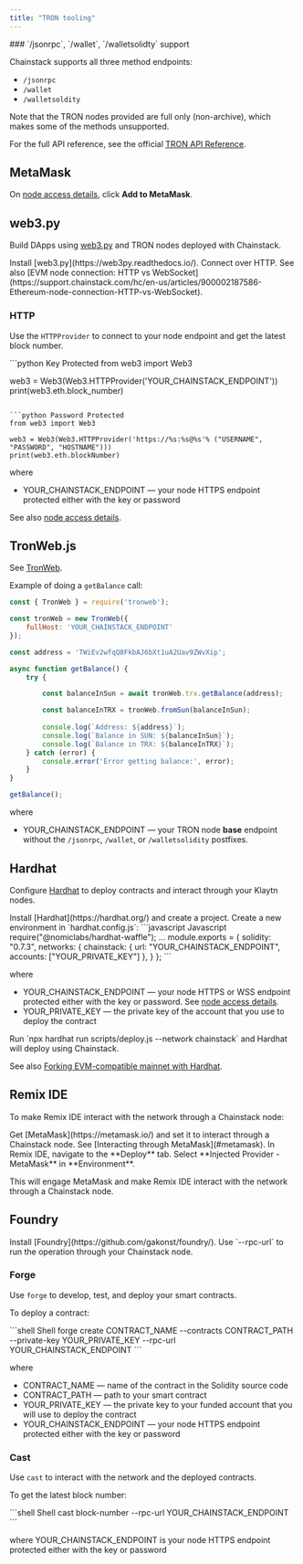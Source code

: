```yaml
---
title: "TRON tooling"
---
```


<Info>
  ### `/jsonrpc`, `/wallet`, `/walletsolidty` support

  Chainstack supports all three method endpoints:

  * `/jsonrpc`
  * `/wallet`
  * `/walletsoldity`

  Note that the TRON nodes provided are full only (non-archive), which makes some of the methods unsupported.
</Info>

For the full API reference, see the official [TRON API Reference](https://developers.tron.network/reference/).

## MetaMask

On [node access details](/docs/manage-your-node#view-node-access-and-credentials), click **Add to MetaMask**.

## web3.py

Build DApps using [web3.py](https://github.com/ethereum/web3.py) and TRON nodes deployed with Chainstack.

<Steps>
  <Step>
    Install [web3.py](https://web3py.readthedocs.io/).
  </Step>
  <Step>
    Connect over HTTP. See also [EVM node connection: HTTP vs WebSocket](https://support.chainstack.com/hc/en-us/articles/900002187586-Ethereum-node-connection-HTTP-vs-WebSocket).
  </Step>
</Steps>

### HTTP

Use the `HTTPProvider` to connect to your node endpoint and get the latest block number.

<CodeGroup>
  ```python Key Protected
  from web3 import Web3

  web3 = Web3(Web3.HTTPProvider('YOUR_CHAINSTACK_ENDPOINT'))
  print(web3.eth.block_number)
  ```

  ```python Password Protected
  from web3 import Web3

  web3 = Web3(Web3.HTTPProvider('https://%s:%s@%s'% ("USERNAME", "PASSWORD", "HOSTNAME")))
  print(web3.eth.blockNumber)
  ```
</CodeGroup>

where

* YOUR\_CHAINSTACK\_ENDPOINT — your node HTTPS endpoint protected either with the key or password

See also [node access details](/docs/manage-your-node#view-node-access-and-credentials).

## TronWeb.js

See [TronWeb](https://tronweb.network/).

Example of doing a `getBalance` call:

```js
const { TronWeb } = require('tronweb');

const tronWeb = new TronWeb({
    fullHost: 'YOUR_CHAINSTACK_ENDPOINT'
});

const address = 'TWiEv2wfqQ8FkbAJ6bXt1uA2Uav9ZWvXip';

async function getBalance() {
    try {

        const balanceInSun = await tronWeb.trx.getBalance(address);

        const balanceInTRX = tronWeb.fromSun(balanceInSun);
        
        console.log(`Address: ${address}`);
        console.log(`Balance in SUN: ${balanceInSun}`);
        console.log(`Balance in TRX: ${balanceInTRX}`);
    } catch (error) {
        console.error('Error getting balance:', error);
    }
}

getBalance(); 
```

where

* YOUR\_CHAINSTACK\_ENDPOINT — your TRON node **base** endpoint without the `/jsonrpc`, `/wallet`, or `/walletsolidity` postfixes.

## Hardhat

Configure [Hardhat](https://hardhat.org/) to deploy contracts and interact through your Klaytn nodes.

<Steps>
  <Step>
    Install [Hardhat](https://hardhat.org/) and create a project.
  </Step>
  <Step>
    Create a new environment in `hardhat.config.js`:

   <CodeGroup>
     ```javascript Javascript
     require("@nomiclabs/hardhat-waffle");
     ...
     module.exports = {
       solidity: "0.7.3",
       networks: {
         chainstack: {
             url: "YOUR_CHAINSTACK_ENDPOINT",
             accounts: ["YOUR_PRIVATE_KEY"]
         },
       }
     };
     ```
   </CodeGroup>

   where

   * YOUR\_CHAINSTACK\_ENDPOINT — your node HTTPS or WSS endpoint protected either with the key or password. See [node access details](/docs/manage-your-node#view-node-access-and-credentials).
   * YOUR\_PRIVATE\_KEY — the private key of the account that you use to deploy the contract
  </Step>
  <Step>
    Run `npx hardhat run scripts/deploy.js --network chainstack` and Hardhat will deploy using Chainstack.
  </Step>
</Steps>

See also [Forking EVM-compatible mainnet with Hardhat](https://support.chainstack.com/hc/en-us/articles/900004242406).

## Remix IDE

To make Remix IDE interact with the network through a Chainstack node:

<Steps>
  <Step>
    Get [MetaMask](https://metamask.io/) and set it to interact through a Chainstack node. See [Interacting through MetaMask](#metamask).
  </Step>
  <Step>
    In Remix IDE, navigate to the **Deploy** tab. Select **Injected Provider - MetaMask** in **Environment**.
  </Step>
</Steps>

This will engage MetaMask and make Remix IDE interact with the network through a Chainstack node.

## Foundry

<Steps>
  <Step>
    Install [Foundry](https://github.com/gakonst/foundry/).
  </Step>
  <Step>
    Use `--rpc-url` to run the operation through your Chainstack node.
  </Step>
</Steps>

### Forge

Use `forge` to develop, test, and deploy your smart contracts.

To deploy a contract:

<CodeGroup>
  ```shell Shell
  forge create CONTRACT_NAME --contracts CONTRACT_PATH --private-key YOUR_PRIVATE_KEY --rpc-url YOUR_CHAINSTACK_ENDPOINT
  ```
</CodeGroup>

where

* CONTRACT\_NAME — name of the contract in the Solidity source code
* CONTRACT\_PATH — path to your smart contract
* YOUR\_PRIVATE\_KEY — the private key to your funded account that you will use to deploy the contract
* YOUR\_CHAINSTACK\_ENDPOINT — your node HTTPS endpoint protected either with the key or password

### Cast

Use `cast` to interact with the network and the deployed contracts.

To get the latest block number:

<CodeGroup>
  ```shell Shell
  cast block-number --rpc-url YOUR_CHAINSTACK_ENDPOINT
  ```
</CodeGroup>

where YOUR\_CHAINSTACK\_ENDPOINT is your node HTTPS endpoint protected either with the key or password
